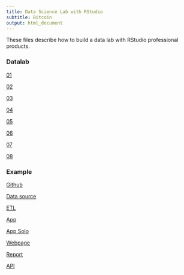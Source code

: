 ```yaml
---
title: Data Science Lab with RStudio
subtitle: Bitcoin
output: html_document
---
```


These files describe how to build a data lab with RStudio professional products.

### Datalab

[01](http://colorado.rstudio.com/rsc/content/879/01-instance-setup.nb.html)

[02](http://colorado.rstudio.com/rsc/content/880/02-instance-libraries.nb.html)

[03](http://colorado.rstudio.com/rsc/content/881/03-datalab-R.nb.html)

[04](http://colorado.rstudio.com/rsc/content/882/04-datalab-packages.nb.html)

[05](http://colorado.rstudio.com/rsc/content/883/05-datalab-rstudio.nb.html)

[06](http://colorado.rstudio.com/rsc/content/884/06-integration-database.nb.html)

[07](http://colorado.rstudio.com/rsc/content/885/07-integration-webserver.nb.html)

[08](http://colorado.rstudio.com/rsc/content/886/08-integration-email.nb.html)

### Example

[Github](https://github.com/nwstephens/r-admin-2018/tree/master/bitcoin)

[Data source](https://blockchain.info/api/exchange_rates_api)

[ETL](http://colorado.rstudio.com:3939/connect/#/apps/889/output/904)

[App](http://colorado.rstudio.com:3939/connect/#/apps/888/access)

[App Solo](http://colorado.rstudio.com:3939/content/888/) 

[Webpage](http://colorado.rstudio.com/bitcoin/)

[Report](http://colorado.rstudio.com:3939/connect/#/apps/891/access/908)

[API](http://colorado.rstudio.com:3939/connect/#/apps/890/access)

